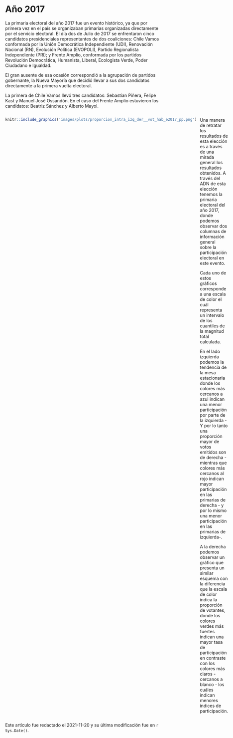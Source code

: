 # Año 2017

La primaria electoral del año 2017 fue un evento histórico, ya que por primera vez en el país se organizaban primarias organizadas directamente por el servicio electoral. El día dos de Julio de 2017 se enfrentaron cinco candidatos presidenciales representantes de dos coaliciones: Chile Vamos conformada por la Unión Democrática Independiente (UDI), Renovación Nacional (RN), Evolución Política (EVOPOLI), Partido Regionalista Independiente (PRI); y Frente Amplio, conformada por los partidos Revolución Democrática, Humanista, Liberal, Ecologista Verde, Poder Ciudadano e Igualdad.

El gran ausente de esa ocasión correspondió a la agrupación de partidos gobernante, la Nueva Mayoría que decidió llevar a sus dos candidatos directamente a la primera vuelta electoral.

La primera de Chile Vamos llevó tres candidatos: Sebastían Piñera, Felipe Kast y Manuel José Ossandón. En el caso del Frente Amplio estuvieron los candidatos: Beatriz Sánchez y Alberto Mayol. 


:::: {style="display: grid; grid-template-columns: 1fr 1fr; grid-column-gap: 10px;"}

::: {}
<!-- Lado izquierdo -->
```r
knitr::include_graphics('images/plots/proporcion_intra_izq_der__vot_hab_e2017_pp.png')
```
:::

::: {}
<!-- Lado derecho -->
Una manera de retratar los resultados de esta elección es a través de una mirada general los resultados obtenidos. A través del ADN de esta elección tenemos la primaria electoral del año 2017, donde podemos observar dos columnas de información general sobre la participación electoral en este evento. 

Cada uno de estos gráficos corresponde a una escala de color el cuál representa un intervalo de los cuantiles de la magnitud total calculada.

En el lado izquierda podemos la tendencia de la mesa estacionaria donde los colores más cercanos a azul indican una menor participación por parte de la izquierda - Y por lo tanto una proporción mayor de votos emitidos son de derecha - mientras que colores más cercanos al rojo indican mayor participación en las primarias de derecha - y por lo mismo una menor participación en las primarias de izquierda-.

A la derecha podemos observar un gráfico que presenta un similar esquema con la diferencia que la escala de color indica la proporción de votantes, donde los colores verdes más fuertes indican una mayor tasa de participación en contraste con los colores más claros - cercanos a blanco - los cuáles indican menores indices de participación.

:::

::::


::: {.infobox .caution data-latex="{caution}"}
Este artículo fue redactado el 2021-11-20 y su última modificación fue en `r Sys.Date()`.
:::


